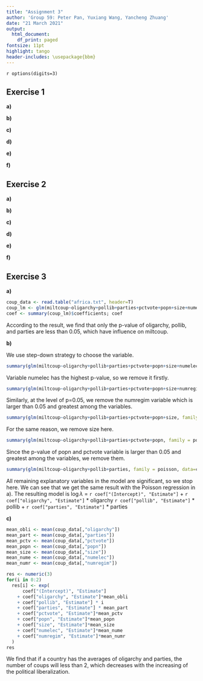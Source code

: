 ```yaml
---
title: "Assignment 3"
author: 'Group 59: Peter Pan, Yuxiang Wang, Yancheng Zhuang'
date: "21 March 2021"
output:
  html_document:
    df_print: paged
fontsize: 11pt
highlight: tango
header-includes: \usepackage{bbm}
---
```


`r options(digits=3)`

## Exercise 1 
<!--
To investigate the effect of sexual activity on longevity of fruit flies, 
75 male fruit flies were divided randomly in three groups of 25. 
The fruit flies in the first group were kept solitary, 
those in the second were kept together with one virgin female fruit fly per day, 
and those in the third group were kept together with eight virgin female fruit flies a day. 
In the data-file fruitflies.txt the three groups are labelled isolated, low and high. 
The number of days until death (longevity) was measured for all flies. 
Later, it was decided to measure also the length of their thorax. 
Add a column loglongevity to the data-frame, containing the logarithm of the number of days until death. 
Use this as the response variable in the following.
-->

**a)** 
<!--
Make an informative plot of the data. 
Investigate whether sexual activity influences longevity by performing a statistical test, 
without taking the thorax length into account. 
What are the estimated longevities for the three conditions? Comment.
-->

**b)** 
<!--
Investigate whether sexual activity influences longevity by performing a statistical test, 
now including thorax length as an explanatory variable into the analysis. 
Does sexual activity increase or decrease longevity? 
What are the estimated longevities for the three groups, for a fly with average thorax length?
-->

**c)** 
<!--
How does thorax length influence longevity? 
Investigate graphically and by using an appropriate test 
whether this dependence is similar under all three conditions of sexual activity.
-->

**d)** 
<!--
Which of the two analyses, without or with thorax length, do you prefer? 
Is one of the analyses wrong?
-->

**e)** 
<!--
Verify normality and heteroscedasticity by making a normal QQ-plot of the residuals, 
and a residuals versus fitted plot, for the analysis that includes thorax length.
-->

**f)**
<!--
Perform the ancova analysis with the number of days as the response, rather than its logarithm. 
Verify normality and homoscedasticity of the residuals of this analysis. 
Was it wise to use the logarithm as response?
-->

## Exercise 2 
<!--
On April 15, 1912, British passenger liner Titanic sank after colliding with an iceberg. 
There were not enough lifeboats for everyone onboard, 
resulting in the death of 1502 out of 2224 passengers and crew. 
The data file titanic.txt gives the survival status of passengers on the Titanic, 
together with their names, age, sex and passenger class. 
(About half of the ages for the 3rd class passengers are missing, 
although many of these could be filled in from the original source.) 
The columns: 
Name – name of passenger, 
PClass – passenger class (1st, 2nd or 3rd), 
Age – age in years, 
Sex – male or female, 
Survived – survival status (1=Yes or 0=No).
-->

**a)** 
<!--
Study the data and give a few (>1) summaries (graphics or tables). 
-->

**b)** 
<!--
Fit a logistic regression model (no interactions yet) to investigate 
the association between the survival status and the predictors PClass, Age and Sex. 
Interpret the results in terms of odds, comment.
-->

**c)** 
<!--
Investigate for interaction of predictor Age with factors PClass and Sex. 
From this and b), choose (and justify) a resulting model. 
For this model, report the estimate for the probability of survival for
each combination of levels of the factors PClass and Sex for a person of age 53.
-->

**d)** 
<!--
Propose a method to predict the survival status and a quality measure for your prediction and 
describe how you would implement that method (you do not need to implement it).
-->

**e)** 
<!--
Another approach would be to apply a contingency table test to 
investigate whether factor passenger class (and gender) has an effect on the survival status. 
Implement the relevant test(s).
-->

**f)** 
<!--
Is the second approach in e) wrong? 
Name both an advantage and a disadvantage of the two approaches, relative to each other. 
-->

## Exercise 3
<!--
To study the influence of different political and geographical variables on the number of military coups, 
these data are collected for several Sub Saharan African countries in the file africa.txt. 
The meaning of the different variables:
miltcoup — number of successful military coups from independence to 1989;
oligarchy — number years country ruled by military oligarchy from independence to 1989;
pollib — political liberalization 
    0 = no civil rights for political expression, 
    1 = limited civil rights for expression but right to form political parties
    2 = full civil rights;
parties — number of legal political parties in 1993;
pctvote — percent voting in last election;
popn — population in millions in 1989;
size — area in 1000 square km;
numelec — total number of legislative and presidential elections;
numregim — number of regime types.
-->

**a)** 
<!--
Perform Poisson regression on the full data set africa, 
taking miltcoup as response variable, Comment on your findings. 
-->

```r
coup_data <- read.table("africa.txt", header=T)
coup_lm <- glm(miltcoup~oligarchy+pollib+parties+pctvote+popn+size+numelec+numregim, family = poisson, data=coup_data)
coef <- summary(coup_lm)$coefficients; coef
```

According to the result, we find that only the p-value of oligarchy, pollib, and parties are less than 0.05, which have influence on miltcoup.

**b)** 
<!--
Use the step down approach (using output of the function summary) to 
reduce the number of explanatory variables. 
Compare the resulting model with your findings in a).
-->

We use step-down strategy to choose the variable. 

```r
summary(glm(miltcoup~oligarchy+pollib+parties+pctvote+popn+size+numelec+numregim, family = poisson, data=coup_data))$coefficients[, "Pr(>|z|)"]
```

Variable numelec has the highest p-value, so we remove it firstly. 

```r
summary(glm(miltcoup~oligarchy+pollib+parties+pctvote+popn+size+numregim, family = poisson, data=coup_data))$coefficients[, "Pr(>|z|)"]
```

Similarly, at the level of p=0.05, 
we remove the numregim variable which is larger than 0.05 and greatest among the variables.

```r
summary(glm(miltcoup~oligarchy+pollib+parties+pctvote+popn+size, family = poisson, data=coup_data))$coefficients[, "Pr(>|z|)"]
```

For the same reason, we remove size here.

```r
summary(glm(miltcoup~oligarchy+pollib+parties+pctvote+popn, family = poisson, data=coup_data))$coefficients[, "Pr(>|z|)"]
```

Since the p-value of popn and pctvote variable is larger than 0.05 and greatest among the variables, we remove them.

```r
summary(glm(miltcoup~oligarchy+pollib+parties, family = poisson, data=coup_data))$coefficients[, "Pr(>|z|)"]
```

All remaining explanatory variables in the model are significant, so we stop here. 
We can see that we get the same result with the Poisson regression in a). 
The resulting model is 
$\log\lambda$ = `r coef["(Intercept)", "Estimate"]` + `r coef["oligarchy", "Estimate"]` * oligarchy `r coef["pollib", "Estimate"]` * pollib + `r coef["parties", "Estimate"]` * parties

**c)** 
<!--
Predict the number of coups for a hypothetical country for all the three levels of political liberalization
and the averages (over all the counties in the data) of all the other (numerical) characteristics. 
Comment on your findings.
-->

```r
mean_obli <- mean(coup_data[,"oligarchy"])
mean_part <- mean(coup_data[,"parties"])
mean_pctv <- mean(coup_data[,"pctvote"])
mean_popn <- mean(coup_data[,"popn"])
mean_size <- mean(coup_data[,"size"])
mean_nume <- mean(coup_data[,"numelec"])
mean_numr <- mean(coup_data[,"numregim"])

res <- numeric(3)
for(i in 0:2)
  res[i] <- exp(
      coef["(Intercept)", "Estimate"]
    + coef["oligarchy", "Estimate"]*mean_obli 
    + coef["pollib", "Estimate"] * i 
    + coef["parties", "Estimate"] * mean_part 
    + coef["pctvote", "Estimate"]*mean_pctv 
    + coef["popn", "Estimate"]*mean_popn 
    + coef["size", "Estimate"]*mean_size 
    + coef["numelec", "Estimate"]*mean_nume
    + coef["numregim", "Estimate"]*mean_numr
  )
res
```

We find that if a country has the averages of oligarchy and parties, the number of coups will less than 2, which decreases with the increasing of the political liberalization.